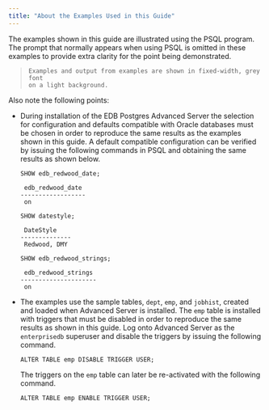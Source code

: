 ```yaml
---
title: "About the Examples Used in this Guide"
---
```


The examples shown in this guide are illustrated using the PSQL program. The prompt that normally appears when using PSQL is omitted in these examples to provide extra clarity for the point being demonstrated.

> 
> 
> ``` text
> Examples and output from examples are shown in fixed-width, grey font
> on a light background.
> ```

Also note the following points:

  - During installation of the EDB Postgres Advanced Server the selection for configuration and defaults compatible with Oracle databases must be chosen in order to reproduce the same results as the examples shown in this guide. A default compatible configuration can be verified by issuing the following commands in PSQL and obtaining the same results as shown below.
    
    ``` text
    SHOW edb_redwood_date;
    
     edb_redwood_date
    ------------------
     on
    
    SHOW datestyle;
    
     DateStyle
    --------------
     Redwood, DMY
    
    SHOW edb_redwood_strings;
    
     edb_redwood_strings
    ---------------------
     on
    ```

  - The examples use the sample tables, `dept`, `emp`, and `jobhist`, created and loaded when Advanced Server is installed. The `emp` table is installed with triggers that must be disabled in order to reproduce the same results as shown in this guide. Log onto Advanced Server as the `enterprisedb` superuser and disable the triggers by issuing the following command.
    
    ``` text
    ALTER TABLE emp DISABLE TRIGGER USER;
    ```
    
    The triggers on the `emp` table can later be re-activated with the following command.
    
    ``` text
    ALTER TABLE emp ENABLE TRIGGER USER;
    ```
